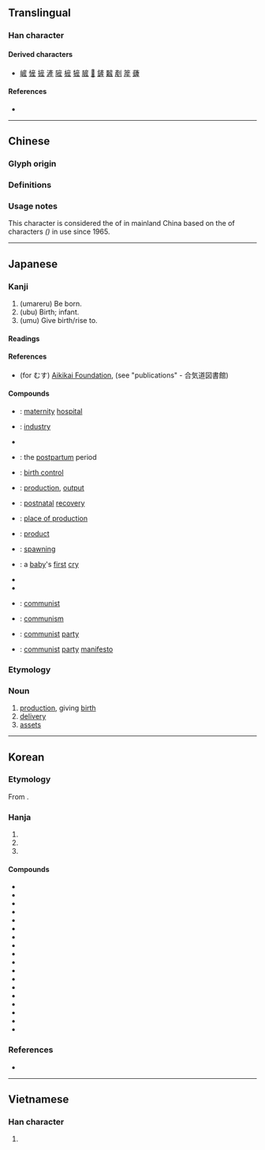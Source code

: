 {{also|产|產}}
{{character info}}
==Translingual==
{{Han simplified forms|產|産|产}}

===Han character===
{{Han char|rn=100|rad=生|as=06|sn=11|four=|canj=YHHQM|ids=⿸产生}}

====Derived characters====
* [[嵼]] [[㦃]] [[摌]] [[滻]] [[隡]] [[㯆]] [[㹌]] [[䐮]] [[𨄉]] [[鏟]] [[䊲]] [[剷]] [[簅]] [[虄]]

====References====
* {{Han ref|kx=0755.111|dkj=21684|hdz=42577.150|uh=7523|ud=29987}}

----

==Chinese==

===Glyph origin===
{{Han etym}}

===Definitions===
{{zh-see|產|vt}}

===Usage notes===
This character is considered the {{w|traditional Chinese characters|traditional form}} of {{zh-l|产}} in mainland China based on the {{w|zh:新字形|standardized form}} of characters ''({{w|Xin Zixing}})'' in use since 1965.

----

==Japanese==

===Kanji===
{{ja-kanji|grade=4|rs=生06|kyu=產}} <!-- No kyūjitai listed in Jōyō kanji 2010. 產 character lacks JIS support -->

# (umareru) Be born.
# (ubu) Birth; infant.
# (umu) Give birth/rise to.

====Readings====
{{ja-readings
|goon=せん
|kanon=さん
|kun=う-まれる, うぶ-, う-む, む-す
}}

====References====
* (for むす) [http://www.aikikai.or.jp Aikikai Foundation], (see "publications" - 合気道図書館)

====Compounds====
{{top2}}
* {{ja-r|産院|さんいん}}: [[maternity]] [[hospital]]
* {{ja-r|産業|さんぎょう}}: [[industry]]
* {{ja-r|産気|さんけ}}
* {{ja-r|産後|さんご}}: the [[postpartum]] period
* {{ja-r|産児制限|さんじ せいげん}}: [[birth control]]
* {{ja-r|産出|さんしゅつ}}: [[production]], [[output]]
* {{ja-r|産褥|さんじょく}}: [[postnatal]] [[recovery]]
* {{ja-r|産地|さんち}}: [[place of production]]
* {{ja-r|産物|さんぶつ}}: [[product]]
* {{ja-r|産卵|さんらん}}: [[spawning]]
* {{ja-r|産声|うぶごえ}}: a [[baby]]'s [[first]] [[cry]]
* {{ja-r|流産|りゅうざん}}
* {{ja-r|日産|にっさん}}
* {{ja-r|共産|きょうさん}}: [[communist]]
* {{ja-r|共産主義|きょうさんしゅぎ}}: [[communism]]
* {{ja-r|共産党|きょうさんとう}}: [[communist]] [[party]]
* {{ja-r|共産党宣言|きょうさんとう せんげん}}: [[communist]] [[party]] [[manifesto]]
{{bottom}}

===Etymology===
{{ja-kanjitab|さん|yomi=o}}

===Noun===
{{ja-noun|さん|kyu=產}}
# [[production]], giving [[birth]]
# [[delivery]]
# [[assets]]

----

==Korean==

===Etymology===
From {{der|ko|ltc|-}} {{ltc-l|産}}. {{hanja-hunmong|산〮|san|天倫#상33B}}

===Hanja===
{{ko-hanja-search}}
{{ko-hanja|낳다|낳을|산}}

# {{hanja form of|산|being [[born]]; [[birth]]}}
# {{hanja form of|산|[[product]]}}
# {{hanja form of|산|[[property]]}}

====Compounds====
{{der-top3|Compounds}}
* {{ko-l|다산|多産}}
* {{ko-l|산후|産後}}
* {{ko-l|산지|産地}}
* {{ko-l|산기|産期}}
* {{ko-l|산실|産室}}
* {{ko-l|산월|産月}}
* {{ko-l|산출|産出}}
* {{ko-l|[[유산]]/[[류산]]|流産}}
* {{ko-l|생산|[[production]]|生産}}
* {{ko-l|출산|[[childbirth]]|出産}}
* {{ko-l|재산|[[property]]|財産}}
* {{ko-l|산업|[[industry]]|産業}}
* {{ko-l|산물|[[product]]|産物}}
* {{ko-l|국산|[[domestic]] [[product]]|國産}}
* {{ko-l|수산|[[marine]] [[products]]|水産}}
* {{ko-l|임산부|[[pregnant]] [[woman]]|妊産婦}}
* {{ko-l|공산당|[[communist party]]|共産黨}}
* {{ko-l|공산주의|[[communism]]|共産主義}}
{{der-bottom}}

===References===
* {{R:hanjadoc|7604}}

----

==Vietnamese==

===Han character===
{{vi-hantu|[[sản]]|rs=生06}}

# {{rfdef|vi|sort=生06}}